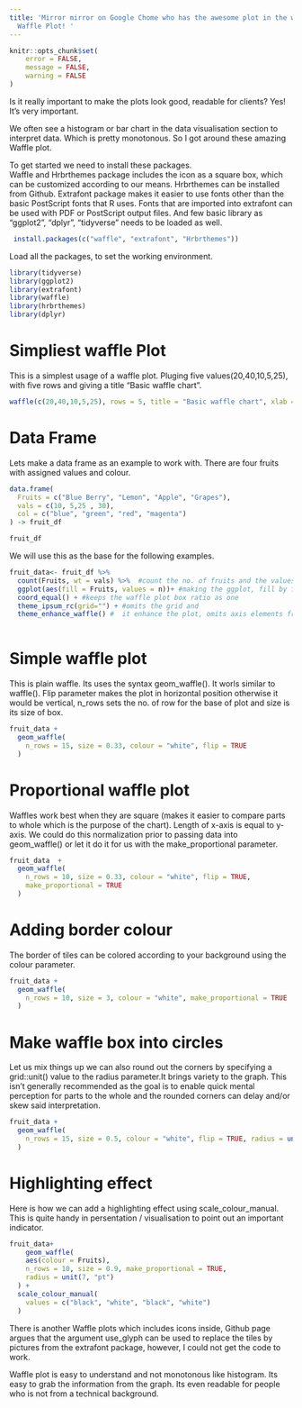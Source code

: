 ---
title: 'Mirror mirror on Google Chome who has the awesome plot in the world - Its
  Waffle Plot! '
---

```{r setup, include=FALSE}
knitr::opts_chunk$set(
	error = FALSE,
	message = FALSE,
	warning = FALSE
)
```





Is it really important to make the plots look good, readable for clients?
Yes! It’s very important.

We often see a histogram or bar chart in the data visualisation section to interpret data. Which is pretty monotonous. So I got around these amazing Waffle plot.

To get started we need to install these packages.   
Waffle and Hrbrthemes package includes the icon as a square box, which can be customized according to our means. Hrbrthemes can be installed from Github.
Extrafont package makes it easier to use fonts other than the basic PostScript fonts that R uses. Fonts that are imported into extrafont can be used with PDF or PostScript output files. 
And few basic library as "ggplot2", "dplyr", "tidyverse" needs to be loaded as well.

```{r, eval=FALSE}
 install.packages(c("waffle", "extrafont", "Hrbrthemes"))
```

Load all the packages, to set the working environment.
```{r}
library(tidyverse)
library(ggplot2)
library(extrafont)
library(waffle)
library(hrbrthemes)
library(dplyr)
```

# Simpliest waffle Plot  

This is a simplest usage of a waffle plot.
Pluging five values(20,40,10,5,25), with five rows and giving a title 
"Basic waffle chart".
```{r, fig.align= "center", fig.width= 5, fig.height= 3}
waffle(c(20,40,10,5,25), rows = 5, title = "Basic waffle chart", xlab = "1 box equals 1 unit")

```

# Data Frame   
Lets make a data frame as an example to work with.  There are four fruits with assigned values and colour.

```{r}
data.frame(
  Fruits = c("Blue Berry", "Lemon", "Apple", "Grapes"),
  vals = c(10, 5,25 , 30),
  col = c("blue", "green", "red", "magenta")
) -> fruit_df

fruit_df
```

We will use this as the base for the following examples.

```{r}
fruit_data<- fruit_df %>% 
  count(Fruits, wt = vals) %>%  #count the no. of fruits and the values of them
  ggplot(aes(fill = Fruits, values = n))+ #making the ggplot, fill by fruits, and values set by the count above
  coord_equal() + #keeps the waffle plot box ratio as one
  theme_ipsum_rc(grid="") + #omits the grid and 
  theme_enhance_waffle() #  it enhance the plot, omits axis elements from the plot
  
```

# Simple waffle plot   

This is plain waffle. Its uses the syntax geom_waffle(). It worls similar to waffle(). Flip parameter makes the plot in horizontal position otherwise it would be vertical, n_rows sets the no. of row for the base of plot and size is its size of box.
```{r, fig.align= "center", fig.width= 5, fig.height= 3}
fruit_data +
  geom_waffle(
    n_rows = 15, size = 0.33, colour = "white", flip = TRUE
  )
```

# Proportional waffle plot 
Waffles work best when they are square (makes it easier to compare parts to whole which is the purpose of the chart). Length of x-axis is equal to y-axis. We could do this normalization prior to passing data into geom_waffle() or let it do it for us with the make_proportional parameter.
```{r, fig.align= "center", fig.width= 5, fig.height= 3}
fruit_data  +
  geom_waffle(
    n_rows = 10, size = 0.33, colour = "white", flip = TRUE,
    make_proportional = TRUE
  )
```

# Adding border colour   

The border of tiles can be colored according to your background using the colour parameter.
```{r , fig.align= "center", fig.width= 5, fig.height= 3}
fruit_data +
  geom_waffle(
    n_rows = 10, size = 3, colour = "white", make_proportional = TRUE
  )
```

# Make waffle box into circles

Let us mix things up we can also round out the corners by specifying a grid::unit() value to the radius parameter.It brings variety to the graph. This isn’t generally recommended as the goal is to enable quick mental perception for parts to the whole and the rounded corners can delay and/or skew said interpretation.
```{r , fig.align= "center", fig.width= 5, fig.height= 3}
fruit_data +
  geom_waffle(
    n_rows = 15, size = 0.5, colour = "white", flip = TRUE, radius = unit(9, "pt")
  )
```

# Highlighting effect  

Here is how we can add a highlighting effect using scale_colour_manual. This is quite handy in persentation / visualisation to point out an important indicator.
```{r, fig.align= "center", fig.width= 5, fig.height= 3}
fruit_data+
    geom_waffle(
    aes(colour = Fruits),
    n_rows = 10, size = 0.9, make_proportional = TRUE,
    radius = unit(7, "pt")
  ) +
  scale_colour_manual(
    values = c("black", "white", "black", "white")
  )
```

There is another Waffle plots which includes icons inside, Github page argues that the argument use_glyph can be used to replace the tiles by pictures from the extrafont package, however, I could not get the code to work. 

Waffle plot is easy to understand and not monotonous like histogram. Its easy to grab the information from the graph. Its even readable for people who is not from a technical background.


